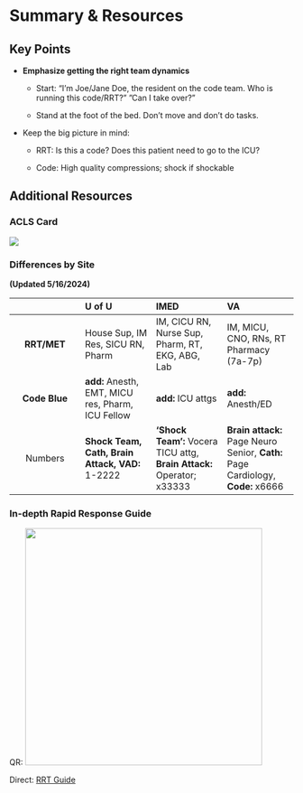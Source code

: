 # Summary & Resources

## Key Points

-   **Emphasize getting the right team dynamics**

    -   Start: “I’m Joe/Jane Doe, the resident on the code team. Who is running this code/RRT?” ”Can I take over?”

    -   Stand at the foot of the bed. Don’t move and don’t do tasks.

-   Keep the big picture in mind:

    -   RRT: Is this a code? Does this patient need to go to the ICU?

    -   Code: High quality compressions; shock if shockable

## Additional Resources

### ACLS Card

![](images/clipboard-4142146450.png)

### Differences by Site

**(Updated 5/16/2024)**

|   | **U of U** | **IMED** | **VA** |
|:----------------:|:-----------------|:-----------------|:-----------------|
| **RRT/MET** | House Sup, IM Res, SICU RN, Pharm | IM, CICU RN, Nurse Sup, Pharm, RT, EKG, ABG, Lab | IM, MICU, CNO, RNs, RT Pharmacy (7a-7p) |
| **Code Blue** | **add:** Anesth, EMT, MICU res, Pharm, ICU Fellow | **add:** ICU attgs | **add:** Anesth/ED |
| Numbers | **Shock Team, Cath, Brain Attack, VAD:** 1-2222 | **‘Shock Team’:** Vocera TICU attg, **Brain Attack:** Operator; x33333 | **Brain attack:** Page Neuro Senior, **Cath:** Page Cardiology, **Code:** x6666 |

### In-depth Rapid Response Guide

QR: ![](images/clipboard-228707769.png){width="420"}

Direct: [RRT Guide](docs/RRTCodeManual.051425.pdf "U of U IM RRT resources summary")
